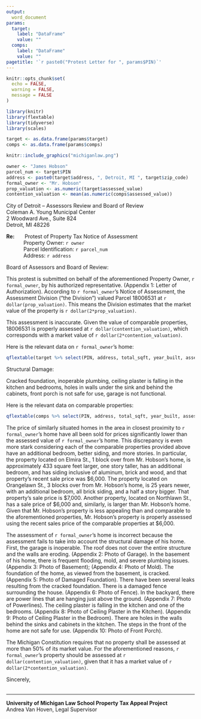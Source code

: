 ```yaml
---
output:
  word_document
params:
  target:
    label: "DataFrame"
    value: ""  
  comps:
    label: "DataFrame"
    value: ""
pagetitle: '`r paste0("Protest Letter for ", params$PIN)`'
---
```


```r
knitr::opts_chunk$set(
  echo = FALSE,
  warning = FALSE,
  message = FALSE
)

library(knitr)
library(flextable)
library(tidyverse)
library(scales)

target <- as.data.frame(params$target)
comps <- as.data.frame(params$comps)
```

```r
knitr::include_graphics("michiganlaw.png")
```


```r
owner <- "James Hobson"
parcel_num <- target$PIN
address <- paste0(target$address, ", Detroit, MI ", target$zip_code)
formal_owner <- "Mr. Hobson"
prop_valuation <- as.numeric(target$assessed_value)
contention_valuation <- mean(as.numeric(comps$assessed_value))
```


City of Detroit – Assessors Review and Board of Review  
Coleman A. Young Municipal Center  
2 Woodward Ave., Suite 824  
Detroit, MI 48226


**Re:** &emsp;&nbsp;&hairsp; Protest of Property Tax Notice of Assessment  
&emsp;&emsp;&emsp; Property Owner: `r owner`  
&emsp;&emsp;&emsp; Parcel Identification: `r parcel_num`  
&emsp;&emsp;&emsp; Address: `r address`
          

Board of Assessors and Board of Review:

This protest is submitted on behalf of the aforementioned Property Owner, `r formal_owner`, by his authorized representative. (Appendix 1: Letter of Authorization). According to `r formal_owner`’s Notice of Assessment, the Assessment Division (“the Division”) valued Parcel 18006531 at `r dollar(prop_valuation)`.  This means the Division estimates that the market value of the property is `r dollar(2*prop_valuation)`.

This assessment is inaccurate. Given the value of comparable properties, 18006531 is properly assessed at `r dollar(contention_valuation)`, which corresponds with a market value of `r dollar(2*contention_valuation)`.

Here is the relevant data on `r formal_owner`’s home:

```r
qflextable(target %>% select(PIN, address, total_sqft, year_built, assessed_value)) %>% theme_zebra()
```

Structural Damage:

Cracked foundation, inoperable plumbing, ceiling plaster is falling in the kitchen and bedrooms, holes in walls under the sink and behind the cabinets, front porch is not safe for use, garage is not functional.


Here is the relevant data on comparable properties:

```r
qflextable(comps %>% select(PIN, address, total_sqft, year_built, assessed_value, Distance)) %>% theme_zebra()
```


The price of similarly situated homes in the area in closest proximity to `r formal_owner`’s home have all been sold for prices significantly lower than the assessed value of `r formal_owner`’s home. This discrepancy is even more stark considering each of the comparable properties provided above have an additional bedroom, better siding, and more stories. In particular, the property located on Elmira St., 1 block over from Mr. Hobson’s home, is approximately 433 square feet larger, one story taller, has an additional bedroom, and has siding inclusive of aluminum, brick and wood, and that property’s recent sale price was \$6,000. The property located on Orangelawn St., 3 blocks over from Mr. Hobson’s home, is 25 years newer, with an additional bedroom, all brick siding, and a half a story bigger. That property’s sale price is \$7,000.  Another property, located on Northlawn St., has a sale price of \$6,000 and, similarly, is larger than Mr. Hobson’s home. Given that Mr. Hobson’s property is less appealing than and comparable to the aforementioned properties, Mr. Hobson’s property is properly assessed using the recent sales price of the comparable properties at \$6,000.

The assessment of `r formal_owner`’s home is incorrect because the assessment fails to take into account the structural damage of his home. First, the garage is inoperable. The roof does not cover the entire structure and the walls are eroding. (Appendix 2: Photo of Garage). In the basement of his home, there is frequent flooding, mold, and severe plumbing issues. (Appendix 3: Photo of Basement); (Appendix 4: Photo of Mold). The foundation of the home, as viewed from the basement, is cracked. (Appendix 5: Photo of Damaged Foundation). There have been several leaks resulting from the cracked foundation. There is a damaged fence surrounding the house. (Appendix 6: Photo of Fence).  In the backyard, there are power lines that are hanging just above the ground. (Appendix 7: Photo of Powerlines). The ceiling plaster is falling in the kitchen and one of the bedrooms. (Appendix 8: Photo of Ceiling Plaster in the Kitchen). (Appendix 9: Photo of Ceiling Plaster in the Bedroom). There are holes in the walls behind the sinks and cabinets in the kitchen. The steps in the front of the home are not safe for use. (Appendix 10: Photo of Front Porch).

The Michigan Constitution requires that no property shall be assessed at more than 50% of its market value. For the aforementioned reasons, `r formal_owner`’s property should be assessed at `r dollar(contention_valuation)`, given that it has a market value of `r dollar(2*contention_valuation)`.


Sincerely,
&emsp;  
&emsp;

__________________________________
**University of Michigan Law School Property Tax Appeal Project**  
Andrea Van Hoven, Legal Supervisor 

